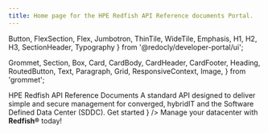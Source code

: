 ```yaml
---
title: Home page for the HPE Redfish API Reference documents Portal.
---
```



  Button,
  FlexSection,
  Flex,
  Jumbotron,
  ThinTile,
  WideTile,
  Emphasis,
  H1,
  H2,
  H3,
  SectionHeader,
  Typography
} from '@redocly/developer-portal/ui';

  Grommet,
  Section,
  Box,
  Card,
  CardBody,
  CardHeader,
  CardFooter,
  Heading,
  RoutedButton,
  Text,
  Paragraph,
  Grid,
  ResponsiveContext,
  Image,
} from 'grommet';






<NavBar location={props.location} standalone={false} />
<Grommet theme={hpe}>
  <Box
    align='start'
    justify='start'
    background={{
      dark: true,
      image: `url(${hpeElement})`,
    }}
    pad={{ vertical: 'xlarge', horizontal: 'small' }}
    height='75vh'
    style={{ minHeight: 550, maxHeight: 900 }}
  >
  <Box width="35%" margin={{left: '150px'}}>
    <Heading level='2' margin={{bottom: 'none'}} weight='bold' size='large'>
      HPE Redfish API
    </Heading>
      <Text size="xxlarge">
        Reference Documents
      </Text>
      <Text size="large" margin={{vertical: '50px'}}>
        A standard API designed to deliver simple and secure management for converged, hybridIT and the Software Defined Data Center (SDDC).
     </Text>
     <Box 
        width="140px"
     >
        <RoutedButton
          primary={true}
          path="docs"
          label={
            <Box >
              <Text size='large'>
                Get started
              </Text>
            </Box>
          }
        />
      </Box>
    </Box>
  </Box>
</Grommet>

<Grommet theme={hpe}>
  <Box align='center' pad='medium'>
    <Heading
      textAlign='center'
      style={{ fontWeight: '400' }}
      level='2'
      margin={{ vertical: 'large'}} 
    >
    Manage your datacenter with <strong>Redfish®</strong> today!
    </Heading>
    <Box
        width='1115px'
        margin={{ vertical: 'large' }}
        direction='row' wrap={true}
        justify='center'
    >
    <ResponsiveGrid
        cardType='landing'
        fill={true}
        rows={{
          small: ['auto', 'auto'],
          medium: ['auto', 'auto'],
          large: ['auto'],
          xlarge: ['auto'],
        }}
                columns={{
          small: ['auto'],
          medium: ['auto', 'auto'],
          large: ['auto', 'auto'],
          xlarge: ['auto', 'auto'],
        }}
      >
      <LandingCard
        margin='medium'
        path='docs/ilorest-userguide'
        icon={iLOrestIcon}
        titleText='HPE RESTful Interface Tool'
        bodyText='User Guide'
      />
      <LandingCard
        margin='medium'
        path='docs/ilos/'
        icon={iloIcon}
        titleText='HPE Insight Lights Out (iLOs)'
        bodyText=' HPE iLO 4 and iLO 5 Redfish API Reference Documents.'
      />
      <LandingCard
        margin='medium'
        path='docs/iloamplifierpack'
        icon={iloAmplifierPackIcon}
        titleText='iLO Amplifier Pack'
        bodyText='Use Redfish to manage the HPE iLO Amplifier Pack aggregator'
      />
      <LandingCard
        margin='medium'
        path='docs/superdome/'
        icon={superdomeIcon}
        titleText='HPE Superdome family'
        bodyText='HPE Superdome Flex and HPE Superdome 280'
      />
      <LandingCard
        margin='medium'
        path='docs/pdus/'
        icon={pduIcon}
        titleText='HPE Power Distribution Units'
        bodyText='HPE Power Distribution Units (PDUs)'
      />
      </ResponsiveGrid>
    </Box>
  </Box>
</Grommet>

